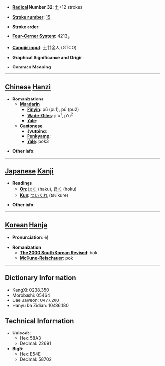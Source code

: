 * '''[[Wiktionary:Chinese radical index| Radical]] Number 32''': [[Wiktionary:Chinese radical index 土|土]]+12 strokes

* '''[[Wiktionary:Chinese total strokes index|Stroke number]]''': [[Wiktionary:Chinese total strokes index 15|15]]

* '''Stroke order''': 

* '''[[Wiktionary:Chinese four corner index|Four-Corner System]]''': 4213<sub>5</sub>

* '''[[Wiktionary:Chinese Cangjie index|Cangjie input]]''': 土廿金人 (GTCO)

* '''Graphical Significance and Origin''': 

* '''Common Meaning'''

----

== [[Chinese]] [[Hanzi]] ==

* '''Romanizations'''
** '''[[Mandarin]]'''
*** '''[[Pinyin]]''': pū (pu1), pú (pu2)
*** '''[[Wade-Giles]]''': p'u<sup>1</sup>, p'u<sup>2</sup>
*** '''[[Yale]]''': 
** '''[[Cantonese]]'''
*** '''[[Jyutping]]''':
*** '''[[Penkyamp]]''': 
*** '''[[Yale]]''': pok3

* '''Other info''': 

----

== [[Japanese]] [[Kanji]] ==

* '''Readings'''
** '''[[On]]''': [[はく]] (haku), [[ほく]] (hoku)
** '''[[Kun]]''': [[ついくれ]] (tsuikure)

* '''Other info''':  

----

== [[Korean]] [[Hanja]] ==

* '''Pronunciation''': 복

* '''Romanization'''
** '''[[The 2000 South Korean Revised Romanization|The 2000 South Korean Revised]]''': bok
** '''[[McCune-Reischauer]]''': pok

----

== Dictionary Information ==

* KangXi: 0238.350
* Morobashi: 05464
* Dae Jaweon: 0477.200
* Hanyu Da Zidian: 10486.180

== Technical Information ==

* '''Unicode''':
** Hex: 58A3
** Decimal: 22691
* '''Big5''':
** Hex: E54E
** Decimal: 58702